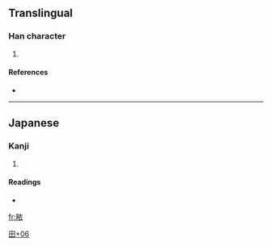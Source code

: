 ==Translingual==

===Han character===
{{Han char|rn=102|rad=田|as=06|sn=11|four=|canj=田卜竹女 (WYHV)}}

# {{defn|Han|sort=田06}}

====References====
* {{Han ref|kx=0763.031|hdz=42542.011|uh=7569|ud=30057}}

----

==Japanese==

===Kanji===
{{ja-kanji|grade=|rs=田06}}

# {{defn|Japanese}}

====Readings====
* {{ja-readings|on=|kun=[[けさ]] (kesa)}}

[[Category:Japanese-only CJKV Characters|田+06]]

[[fr:畩]]